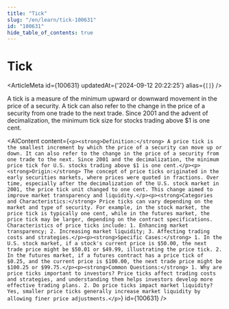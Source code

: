 ```yaml
---
title: "Tick"
slug: "/en/learn/tick-100631"
id: "100631"
hide_table_of_contents: true
---
```



# Tick

<ArticleMeta id={100631} updatedAt={'2024-09-12 20:22:25'} alias={`[]`} />
<div className='border-solid border-b border-t-0 my-4 border-[var(--ifm-color-gray-300)]' />

A tick is a measure of the minimum upward or downward movement in the price of a security. A tick can also refer to the change in the price of a security from one trade to the next trade. Since 2001 and the advent of decimalization, the minimum tick size for stocks trading above $1 is one cent.

<AIContent content={`<p><strong>Definition:</strong> A price tick is the smallest increment by which the price of a security can move up or down. It can also refer to the change in the price of a security from one trade to the next. Since 2001 and the decimalization, the minimum price tick for U.S. stocks trading above $1 is one cent.</p><p><strong>Origin:</strong> The concept of price ticks originated in the early securities markets, where prices were quoted in fractions. Over time, especially after the decimalization of the U.S. stock market in 2001, the price tick unit changed to one cent. This change aimed to improve market transparency and liquidity.</p><p><strong>Categories and Characteristics:</strong> Price ticks can vary depending on the market and type of security. For example, in the stock market, the price tick is typically one cent, while in the futures market, the price tick may be larger, depending on the contract specifications. Characteristics of price ticks include: 1. Enhancing market transparency; 2. Increasing market liquidity; 3. Affecting trading costs and strategies.</p><p><strong>Specific Cases:</strong> 1. In the U.S. stock market, if a stock's current price is $50.00, the next trade price might be $50.01 or $49.99, illustrating the price tick. 2. In the futures market, if a futures contract has a price tick of $0.25, and the current price is $100.00, the next trade price might be $100.25 or $99.75.</p><p><strong>Common Questions:</strong> 1. Why are price ticks important to investors? Price ticks affect trading costs and strategies, and understanding them helps investors develop more effective trading plans. 2. Do price ticks impact market liquidity? Yes, smaller price ticks generally increase market liquidity by allowing finer price adjustments.</p>`} id={100631} />
